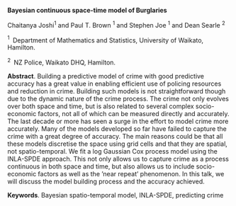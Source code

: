 <span>**Bayesian continuous space-time model of Burglaries**</span>

Chaitanya Joshi$^1$ and Paul T. Brown $^1$ and Stephen Joe $^1$ and Dean
Searle $^2$

$^1 \;$ Department of Mathematics and Statistics, University of Waikato,
Hamilton.

$^2 \;$ NZ Police, Waikato DHQ, Hamilton.

<span>**Abstract**</span>. Building a predictive model of crime with
good predictive accuracy has a great value in enabling efficient use of
policing resources and reduction in crime. Building such models is not
straightforward though due to the dynamic nature of the crime process.
The crime not only evolves over both space and time, but is also related
to several complex socio-economic factors, not all of which can be
measured directly and accurately. The last decade or more has seen a
surge in the effort to model crime more accurately. Many of the models
developed so far have failed to capture the crime with a great degree of
accuracy. The main reasons could be that all these models discretise the
space using grid cells and that they are spatial, not spatio-temporal.
We fit a log Gaussian Cox process model using the INLA-SPDE approach.
This not only allows us to capture crime as a process continuous in both
space and time, but also allows us to include socio-economic factors as
well as the ’near repeat’ phenomenon. In this talk, we will discuss the
model building process and the accuracy achieved.

<span>**Keywords**</span>. Bayesian spatio-temporal model, INLA-SPDE,
predicting crime

